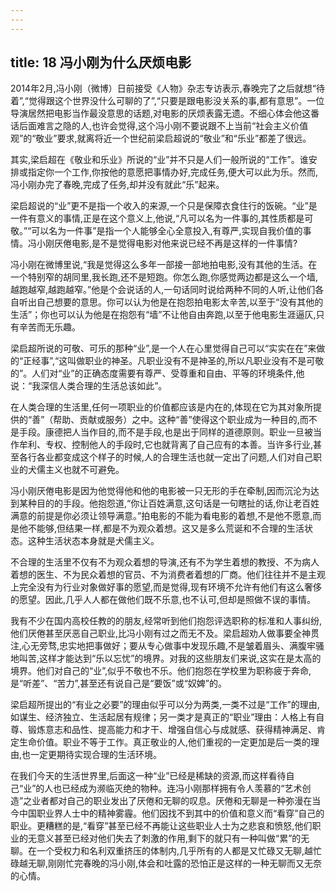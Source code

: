 ```yaml
---
---
---
```

title: 18 冯小刚为什么厌烦电影
---



2014年2月,冯小刚（微博）日前接受《人物》杂志专访表示,春晚完了之后就想“待着”,“觉得跟这个世界没什么可聊的了”,“只要是跟电影没关系的事,都有意思”。一位导演居然把电影当作最没意思的话题,对电影的厌烦表露无遗。不细心体会他这番话后面难言之隐的人,也许会觉得,这个冯小刚不要说跟不上当前“社会主义价值观”的“敬业”要求,就离将近一个世纪前梁启超说的“敬业”和“乐业”都差了很远。

其实,梁启超在《敬业和乐业》所说的“业”并不只是人们一般所说的“工作”。谁安排或指定你一个工作,你按他的意愿把事情办好,完成任务,便大可以此为乐。然而,冯小刚办完了春晚,完成了任务,却并没有就此“乐”起来。

梁启超说的“业”更不是指一个收入的来源,一个只是保障衣食住行的饭碗。“业”是一件有意义的事情,正是在这个意义上,他说,“凡可以名为一件事的,其性质都是可敬。”“可以名为一件事”是指一个人能够全心全意投入,有尊严,实现自我价值的事情。冯小刚厌倦电影,是不是觉得电影对他来说已经不再是这样的一件事情?

冯小刚在微博里说,“我是觉得这么多年一部接一部地拍电影,没有其他的生活。在一个特别窄的胡同里,我长跑,还不是短跑。你怎么跑,你感觉两边都是这么一个墙,越跑越窄,越跑越窄。”他是个会说话的人,一句话同时说给两种不同的人听,让他们各自听出自己想要的意思。你可以认为他是在抱怨拍电影太辛苦,以至于“没有其他的生活”；你也可以认为他是在抱怨有“墙”不让他自由奔跑,以至于他电影生涯逼仄,只有辛苦而无乐趣。

梁启超所说的可敬、可乐的那种“业”,是一个人在心里觉得自己可以“实实在在”来做的“正经事”,“这叫做职业的神圣。凡职业没有不是神圣的,所以凡职业没有不是可敬的”。人们对“业”的正确态度需要有尊严、受尊重和自由、平等的环境条件,他说：“我深信人类合理的生活总该如此”。

在人类合理的生活里,任何一项职业的价值都应该是内在的,体现在它为其对象所提供的“善”（帮助、贡献或服务）之中。这种“善”使得这个职业成为一种目的,而不是手段。康德把人当作目的,而不是手段,也是出于同样的道德原则。职业一旦被当作牟利、专权、控制他人的手段时,它也就背离了自己应有的本善。当许多行业,甚至各行各业都变成这个样子的时候,人的合理生活也就一定出了问题,人们对自己职业的犬儒主义也就不可避免。

冯小刚厌倦电影是因为他觉得他和他的电影被一只无形的手在牵制,因而沉沦为达到某种目的的手段。他抱怨道,“你让百姓满意,这句话是一句瞎扯的话,你让老百姓满意的前提是你必须让领导满意。”拍电影的不能为看电影的着想,不是他不愿意,而是他不能够,但结果一样,都是不为观众着想。这又是多么荒诞和不合理的生活状态。这种生活状态本身就是犬儒主义。

不合理的生活里不仅有不为观众着想的导演,还有不为学生着想的教授、不为病人着想的医生、不为民众着想的官员、不为消费者着想的厂商。他们往往并不是主观上完全没有为行业对象做好事的愿望,而是觉得,现有环境不允许有他们有这么奢侈的愿望。因此,几乎人人都在做他们既不乐意,也不认可,但却是照做不误的事情。

我有不少在国内高校任教的的朋友,经常听到他们抱怨评选职称的标准和人事纠纷,他们厌倦甚至厌恶自己职业,比冯小刚有过之而无不及。梁启超劝人做事要全神贯注,心无旁骛,忠实地把事做好；要从专心做事中发现乐趣,不是皱着眉头、满腹牢骚地叫苦,这样才能达到“乐以忘忧”的境界。对我的这些朋友们来说,这实在是太高的境界。他们对自己的“业”,似乎不敬也不乐。他们抱怨在学校里为职称疲于奔命,是“听差”、“苦力”,甚至还有说自己是“要饭”或“奴婢”的。

梁启超所提出的“有业之必要”的理由似乎可以分为两类,一类不过是“工作”的理由,如谋生、经济独立、生活起居有规律；另一类才是真正的“职业”理由：人格上有自尊、锻炼意志和品性、提高能力和才干、增强自信心与成就感、获得精神满足、肯定生命价值。职业不等于工作。真正敬业的人,他们重视的一定更加是后一类的理由,也一定更期待实现合理的生活环境。

在我们今天的生活世界里,后面这一种“业”已经是稀缺的资源,而这样看待自己“业”的人也已经成为濒临灭绝的物种。连冯小刚那样拥有令人羡慕的“艺术创造”之业者都对自己的职业发出了厌倦和无聊的叹息。厌倦和无聊是一种弥漫在当今中国职业界人士中的精神雾霾。他们因找不到其中的价值和意义而“看穿”自己的职业。更糟糕的是,“看穿”甚至已经不再能让这些职业人士为之悲哀和愤怒,他们职业的无意义甚至已经对他们失去了刺激的作用,剩下的就只有一种叫做“累”的无聊。在一个受权力和名利双重挤压的体制内,几乎所有的人都是又忙碌又无聊,越忙碌越无聊,刚刚忙完春晚的冯小刚,体会和吐露的恐怕正是这样的一种无聊而又无奈的心情。
